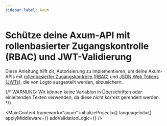 ```yaml
---
sidebar_label: Axum
---
```




# Schütze deine Axum-API mit rollenbasierter Zugangskontrolle (RBAC) und JWT-Validierung

Diese Anleitung hilft dir, Autorisierung zu implementieren, um deine Axum-APIs mit [rollenbasierter Zugangskontrolle (RBAC)](/authorization/role-based-access-control) und [JSON Web Tokens (JWTs)](https://auth.wiki/jwt), die von Logto ausgestellt werden, abzusichern.

{/* WARNUNG: Wir können keine Variablen in Überschriften oder einleitenden Texten verwenden, da diese nicht korrekt gerendert werden. */}

<MainContent
  framework="axum"
  initializeProject={<InitProject />}
  languageInit={<Init />}
  applyMiddleware={<ApplyMiddleware />}
  addValidationLogic={<AddValidationLogic framework="axum" />}
/>
